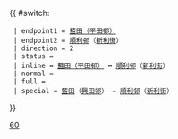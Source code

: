 {{ #switch: {{{format|}}}
  | endpoint1 = [[平田公共運輸交匯處|藍田（平田邨）]]
  | endpoint2 = [[順利邨]]（[[新利街]]）
  | direction = 2
  | status = 
  | inline = [[平田公共運輸交匯處|藍田（平田邨）]] ↔ [[順利邨]]（[[新利街]]）
  | normal =
  | full =
  | special = [[藍田 (香港)|藍田]]（[[興田邨]]） → [[順利邨]]（[[新利街]]）
}}<noinclude>[[Category:九龍專線小巴路線模板|60]]</noinclude>